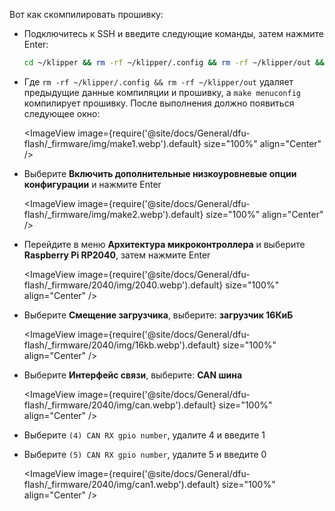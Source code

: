 Вот как скомпилировать прошивку:
* Подключитесь к SSH и введите следующие команды, затем нажмите Enter:

    ```bash
    cd ~/klipper && rm -rf ~/klipper/.config && rm -rf ~/klipper/out && make menuconfig
    ```

* Где `rm -rf ~/klipper/.config && rm -rf ~/klipper/out` удаляет предыдущие данные компиляции и прошивку, а `make menuconfig` компилирует прошивку. После выполнения должно появиться следующее окно:

    <ImageView image={require('@site/docs/General/dfu-flash/_firmware/img/make1.webp').default} size="100%" align="Center" />

* Выберите **Включить дополнительные низкоуровневые опции конфигурации** и нажмите Enter

    <ImageView image={require('@site/docs/General/dfu-flash/_firmware/img/make2.webp').default} size="100%" align="Center" />

* Перейдите в меню **Архитектура микроконтроллера** и выберите **Raspberry Pi RP2040**, затем нажмите Enter

    <ImageView image={require('@site/docs/General/dfu-flash/_firmware/2040/img/2040.webp').default} size="100%" align="Center" />

* Выберите **Смещение загрузчика**, выберите: **загрузчик 16КиБ**

    <ImageView image={require('@site/docs/General/dfu-flash/_firmware/2040/img/16kb.webp').default} size="100%" align="Center" />

* Выберите **Интерфейс связи**, выберите: **CAN шина**

    <ImageView image={require('@site/docs/General/dfu-flash/_firmware/2040/img/can.webp').default} size="100%" align="Center" />

* Выберите `(4) CAN RX gpio number`, удалите 4 и введите 1
* Выберите `(5) CAN RX gpio number`, удалите 5 и введите 0

    <ImageView image={require('@site/docs/General/dfu-flash/_firmware/2040/img/can1.webp').default} size="100%" align="Center" />